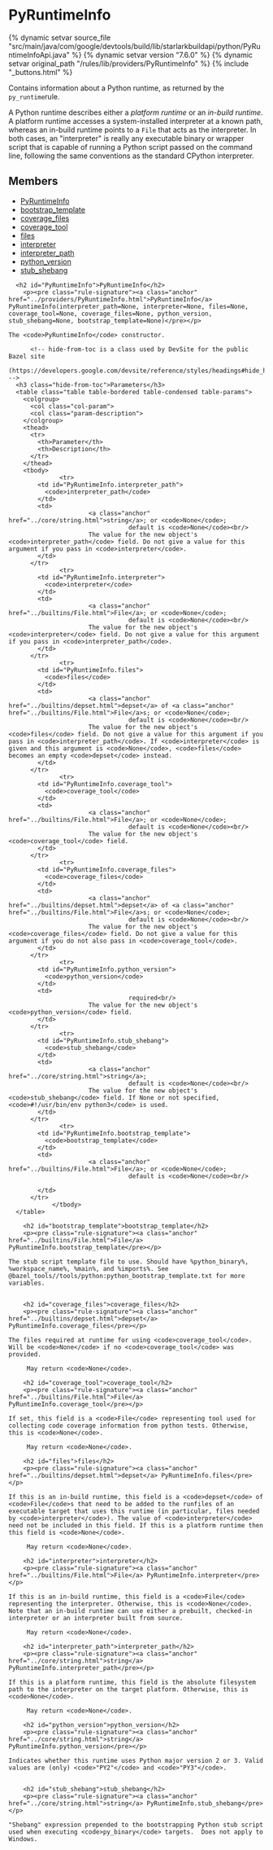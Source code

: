 <html devsite>
<head>
  <meta name="project_path" value="/_project.yaml">
  <meta name="book_path" value="/versions/7.6.0/_book.yaml">
</head>
<body>

<h1 class="page-title" id="modules.PyRuntimeInfo">PyRuntimeInfo</h1>

{% dynamic setvar source_file "src/main/java/com/google/devtools/build/lib/starlarkbuildapi/python/PyRuntimeInfoApi.java" %}
{% dynamic setvar version "7.6.0" %}
{% dynamic setvar original_path "/rules/lib/providers/PyRuntimeInfo" %}
{% include "_buttons.html" %}
<!-- {% raw %} -->

Contains information about a Python runtime, as returned by the <code>py_runtime</code>rule.<p>A Python runtime describes either a <em>platform runtime</em> or an <em>in-build runtime</em>. A platform runtime accesses a system-installed interpreter at a known path, whereas an in-build runtime points to a <code>File</code> that acts as the interpreter. In both cases, an "interpreter" is really any executable binary or wrapper script that is capable of running a Python script passed on the command line, following the same conventions as the standard CPython interpreter.

<h2>Members</h2>
<ul>
    <li>
    <a href="#PyRuntimeInfo">PyRuntimeInfo</a>
  </li>
      <li>
    <a href="#bootstrap_template">bootstrap_template</a>
  </li>
      <li>
    <a href="#coverage_files">coverage_files</a>
  </li>
      <li>
    <a href="#coverage_tool">coverage_tool</a>
  </li>
      <li>
    <a href="#files">files</a>
  </li>
      <li>
    <a href="#interpreter">interpreter</a>
  </li>
      <li>
    <a href="#interpreter_path">interpreter_path</a>
  </li>
      <li>
    <a href="#python_version">python_version</a>
  </li>
      <li>
    <a href="#stub_shebang">stub_shebang</a>
  </li>
  </ul>

      <h2 id="PyRuntimeInfo">PyRuntimeInfo</h2>
        <p><pre class="rule-signature"><a class="anchor" href="../providers/PyRuntimeInfo.html">PyRuntimeInfo</a> PyRuntimeInfo(interpreter_path=None, interpreter=None, files=None, coverage_tool=None, coverage_files=None, python_version, stub_shebang=None, bootstrap_template=None)</pre></p>

    The <code>PyRuntimeInfo</code> constructor.

          <!-- hide-from-toc is a class used by DevSite for the public Bazel site
      (https://developers.google.com/devsite/reference/styles/headings#hide_headings_from_the_toc) -->
      <h3 class="hide-from-toc">Parameters</h3>
      <table class="table table-bordered table-condensed table-params">
        <colgroup>
          <col class="col-param">
          <col class="param-description">
        </colgroup>
        <thead>
          <tr>
            <th>Parameter</th>
            <th>Description</th>
          </tr>
        </thead>
        <tbody>
                  <tr>
            <td id="PyRuntimeInfo.interpreter_path">
              <code>interpreter_path</code>
            </td>
            <td>
                          <a class="anchor" href="../core/string.html">string</a>; or <code>None</code>;
                                     default is <code>None</code><br/>
                          The value for the new object's <code>interpreter_path</code> field. Do not give a value for this argument if you pass in <code>interpreter</code>.
            </td>
          </tr>
                  <tr>
            <td id="PyRuntimeInfo.interpreter">
              <code>interpreter</code>
            </td>
            <td>
                          <a class="anchor" href="../builtins/File.html">File</a>; or <code>None</code>;
                                     default is <code>None</code><br/>
                          The value for the new object's <code>interpreter</code> field. Do not give a value for this argument if you pass in <code>interpreter_path</code>.
            </td>
          </tr>
                  <tr>
            <td id="PyRuntimeInfo.files">
              <code>files</code>
            </td>
            <td>
                          <a class="anchor" href="../builtins/depset.html">depset</a> of <a class="anchor" href="../builtins/File.html">File</a>s; or <code>None</code>;
                                     default is <code>None</code><br/>
                          The value for the new object's <code>files</code> field. Do not give a value for this argument if you pass in <code>interpreter_path</code>. If <code>interpreter</code> is given and this argument is <code>None</code>, <code>files</code> becomes an empty <code>depset</code> instead.
            </td>
          </tr>
                  <tr>
            <td id="PyRuntimeInfo.coverage_tool">
              <code>coverage_tool</code>
            </td>
            <td>
                          <a class="anchor" href="../builtins/File.html">File</a>; or <code>None</code>;
                                     default is <code>None</code><br/>
                          The value for the new object's <code>coverage_tool</code> field.
            </td>
          </tr>
                  <tr>
            <td id="PyRuntimeInfo.coverage_files">
              <code>coverage_files</code>
            </td>
            <td>
                          <a class="anchor" href="../builtins/depset.html">depset</a> of <a class="anchor" href="../builtins/File.html">File</a>s; or <code>None</code>;
                                     default is <code>None</code><br/>
                          The value for the new object's <code>coverage_files</code> field. Do not give a value for this argument if you do not also pass in <code>coverage_tool</code>.
            </td>
          </tr>
                  <tr>
            <td id="PyRuntimeInfo.python_version">
              <code>python_version</code>
            </td>
            <td>
                                     required<br/>
                          The value for the new object's <code>python_version</code> field.
            </td>
          </tr>
                  <tr>
            <td id="PyRuntimeInfo.stub_shebang">
              <code>stub_shebang</code>
            </td>
            <td>
                          <a class="anchor" href="../core/string.html">string</a>;
                                     default is <code>None</code><br/>
                          The value for the new object's <code>stub_shebang</code> field. If None or not specified, <code>#!/usr/bin/env python3</code> is used.
            </td>
          </tr>
                  <tr>
            <td id="PyRuntimeInfo.bootstrap_template">
              <code>bootstrap_template</code>
            </td>
            <td>
                          <a class="anchor" href="../builtins/File.html">File</a>; or <code>None</code>;
                                     default is <code>None</code><br/>

            </td>
          </tr>
                </tbody>
      </table>

        <h2 id="bootstrap_template">bootstrap_template</h2>
        <p><pre class="rule-signature"><a class="anchor" href="../builtins/File.html">File</a> PyRuntimeInfo.bootstrap_template</pre></p>

    The stub script template file to use. Should have %python_binary%, %workspace_name%, %main%, and %imports%. See @bazel_tools//tools/python:python_bootstrap_template.txt for more variables.


        <h2 id="coverage_files">coverage_files</h2>
        <p><pre class="rule-signature"><a class="anchor" href="../builtins/depset.html">depset</a> PyRuntimeInfo.coverage_files</pre></p>

    The files required at runtime for using <code>coverage_tool</code>. Will be <code>None</code> if no <code>coverage_tool</code> was provided.

         May return <code>None</code>.

        <h2 id="coverage_tool">coverage_tool</h2>
        <p><pre class="rule-signature"><a class="anchor" href="../builtins/File.html">File</a> PyRuntimeInfo.coverage_tool</pre></p>

    If set, this field is a <code>File</code> representing tool used for collecting code coverage information from python tests. Otherwise, this is <code>None</code>.

         May return <code>None</code>.

        <h2 id="files">files</h2>
        <p><pre class="rule-signature"><a class="anchor" href="../builtins/depset.html">depset</a> PyRuntimeInfo.files</pre></p>

    If this is an in-build runtime, this field is a <code>depset</code> of <code>File</code>s that need to be added to the runfiles of an executable target that uses this runtime (in particular, files needed by <code>interpreter</code>). The value of <code>interpreter</code> need not be included in this field. If this is a platform runtime then this field is <code>None</code>.

         May return <code>None</code>.

        <h2 id="interpreter">interpreter</h2>
        <p><pre class="rule-signature"><a class="anchor" href="../builtins/File.html">File</a> PyRuntimeInfo.interpreter</pre></p>

    If this is an in-build runtime, this field is a <code>File</code> representing the interpreter. Otherwise, this is <code>None</code>. Note that an in-build runtime can use either a prebuilt, checked-in interpreter or an interpreter built from source.

         May return <code>None</code>.

        <h2 id="interpreter_path">interpreter_path</h2>
        <p><pre class="rule-signature"><a class="anchor" href="../core/string.html">string</a> PyRuntimeInfo.interpreter_path</pre></p>

    If this is a platform runtime, this field is the absolute filesystem path to the interpreter on the target platform. Otherwise, this is <code>None</code>.

         May return <code>None</code>.

        <h2 id="python_version">python_version</h2>
        <p><pre class="rule-signature"><a class="anchor" href="../core/string.html">string</a> PyRuntimeInfo.python_version</pre></p>

    Indicates whether this runtime uses Python major version 2 or 3. Valid values are (only) <code>"PY2"</code> and <code>"PY3"</code>.


        <h2 id="stub_shebang">stub_shebang</h2>
        <p><pre class="rule-signature"><a class="anchor" href="../core/string.html">string</a> PyRuntimeInfo.stub_shebang</pre></p>

    "Shebang" expression prepended to the bootstrapping Python stub script used when executing <code>py_binary</code> targets.  Does not apply to Windows.



</body>
</html>

<!-- {% endraw %} -->
